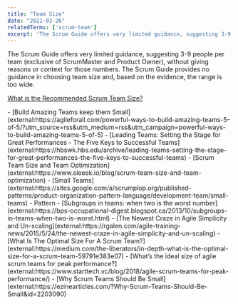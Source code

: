```yaml
---
title: "Team Size"
date: "2021-03-26"
relatedTerms: ['scrum-team']
excerpt: 'The Scrum Guide offers very limited guidance, suggesting 3-9 people per team (exclusive of'
---
```


The Scrum Guide offers very limited guidance, suggesting 3-9 people per team (exclusive of ScrumMaster and Product Owner), without giving reasons or context for those numbers. The Scrum Guide provides no guidance in choosing team size and, based on the evidence, the range is too wide.

[What is the Recommended Scrum Team Size?](/blog/scrum-team-size)

<HighlightBox heading="Resource Links" variant="resourceLinks">
- [Build Amazing Teams keep them Small](external:https://agileforall.com/powerful-ways-to-build-amazing-teams-5-of-5/?utm_source=rss&utm_medium=rss&utm_campaign=powerful-ways-to-build-amazing-teams-5-of-5)
- [Leading Teams: Setting the Stage for Great Performances - The Five Keys to Successful Teams](external:https://hbswk.hbs.edu/archive/leading-teams-setting-the-stage-for-great-performances-the-five-keys-to-successful-teams)
- [Scrum Team Size and Team Optimization](external:https://www.sleeek.io/blog/scrum-team-size-and-team-optimization)
- [Small Teams](external:https://sites.google.com/a/scrumplop.org/published-patterns/product-organization-pattern-language/development-team/small-teams) - Pattern
- [Subgroups in teams: when two is the worst number](external:https://bps-occupational-digest.blogspot.ca/2013/10/subgroups-in-teams-when-two-is-worst.html)
- [The Newest Craze in Agile Simplicity and Un-scaling](external:https://rgalen.com/agile-training-news/2015/5/24/the-newest-craze-in-agile-simplicity-and-un-scaling)
- [What Is The Optimal Size For A Scrum Team?](external:https://medium.com/the-liberators/in-depth-what-is-the-optimal-size-for-a-scrum-team-59791e383e07)
- [What’s the ideal size of agile scrum teams for peak performance?](external:https://www.starttech.vc/blog/2018/agile-scrum-teams-for-peak-performance/)
- [Why Scrum Teams Should Be Small](external:https://ezinearticles.com/?Why-Scrum-Teams-Should-Be-Small&id=2203090)
</HighlightBox>
